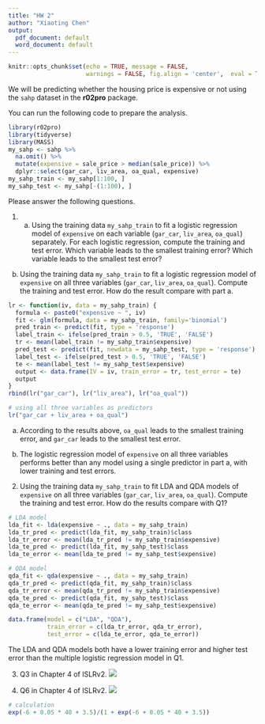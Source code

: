 ---
title: "HW 2"
author: "Xiaoting Chen"
output:
  pdf_document: default
  word_document: default
---

```{r setup, include=FALSE}
knitr::opts_chunk$set(echo = TRUE, message = FALSE,
                      warnings = FALSE, fig.align = 'center',  eval = TRUE)
```

We will be predicting whether the housing price is expensive or not using the `sahp` dataset in the **r02pro** package. 

You can run the following code to prepare the analysis.
```{r, message=F, warning=FALSE}
library(r02pro)     
library(tidyverse)  
library(MASS)
my_sahp <- sahp %>% 
  na.omit() %>%
  mutate(expensive = sale_price > median(sale_price)) %>%
  dplyr::select(gar_car, liv_area, oa_qual, expensive) 
my_sahp_train <- my_sahp[1:100, ]
my_sahp_test <- my_sahp[-(1:100), ]
```

Please answer the following questions.

1. a. Using the training data `my_sahp_train` to fit a logistic regression model of `expensive` on each variable (`gar_car`, `liv_area`, `oa_qual`) separately. For each logistic regression, compute the training and test error. Which variable leads to the smallest training error? Which variable leads to the smallest test error? 
 
b. Using the training data `my_sahp_train` to fit a logistic regression model of `expensive` on all three variables (`gar_car`, `liv_area`, `oa_qual`). Compute the training and test error. How do the result compare with part a.

```{r Q1}
lr <- function(iv, data = my_sahp_train) {
  formula <- paste0("expensive ~ ", iv)
  fit <- glm(formula, data = my_sahp_train, family='binomial')
  pred_train <- predict(fit, type = 'response')
  label_train <- ifelse(pred_train > 0.5, 'TRUE', 'FALSE')
  tr <- mean(label_train != my_sahp_train$expensive)
  pred_test <- predict(fit, newdata = my_sahp_test, type = 'response')
  label_test <- ifelse(pred_test > 0.5, 'TRUE', 'FALSE')
  te <- mean(label_test != my_sahp_test$expensive)
  output <- data.frame(IV = iv, train_error = tr, test_error = te)
  output
}
rbind(lr("gar_car"), lr("liv_area"), lr("oa_qual"))

# using all three variables as predictors
lr("gar_car + liv_area + oa_qual")
```
a. According to the results above, `oa_qual` leads to the smallest training error, and `gar_car` leads to the smallest test error.

b. The logistic regression model of `expensive` on all three variables performs better than any model using a single predictor in part a, with lower training and test errors.



2. Using the training data `my_sahp_train` to fit LDA and QDA models of `expensive` on all three variables (`gar_car`, `liv_area`, `oa_qual`). Compute the training and test error. How do the results compare with Q1? 

```{r Q2}
# LDA model
lda_fit <- lda(expensive ~ ., data = my_sahp_train)
lda_tr_pred <- predict(lda_fit, my_sahp_train)$class
lda_tr_error <- mean(lda_tr_pred != my_sahp_train$expensive)
lda_te_pred <- predict(lda_fit, my_sahp_test)$class
lda_te_error <- mean(lda_te_pred != my_sahp_test$expensive)

# QDA model
qda_fit <- qda(expensive ~ ., data = my_sahp_train)
qda_tr_pred <- predict(qda_fit, my_sahp_train)$class
qda_tr_error <- mean(qda_tr_pred != my_sahp_train$expensive)
qda_te_pred <- predict(qda_fit, my_sahp_test)$class
qda_te_error <- mean(qda_te_pred != my_sahp_test$expensive)

data.frame(model = c("LDA", "QDA"), 
           train_error = c(lda_tr_error, qda_tr_error),
           test_error = c(lda_te_error, qda_te_error))
```
The LDA and QDA models both have a lower training error and higher test error than the multiple logistic regression model in Q1.


3. Q3 in Chapter 4 of ISLRv2. 
![](q3.jpg)

4. Q6 in Chapter 4 of ISLRv2. 
![](q4.jpg)

```{r Q4}
# calculation
exp(-6 + 0.05 * 40 + 3.5)/(1 + exp(-6 + 0.05 * 40 + 3.5))
```

